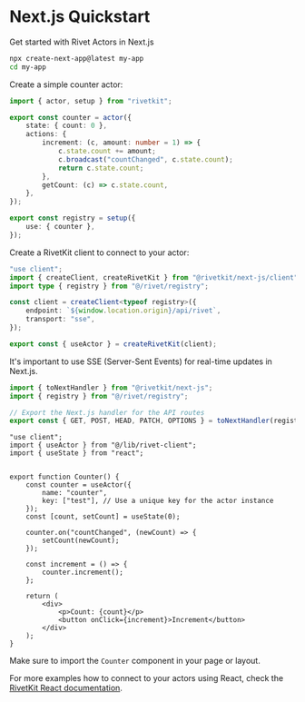 
# Next.js Quickstart

Get started with Rivet Actors in Next.js

<Steps>
<Step title="Create a Next.js App">

```sh
npx create-next-app@latest my-app
cd my-app
```

</Step>

<Step title="Install RivetKit">

<InstallPackage name="rivetkit @rivetkit/next-js" />

</Step>

<Step title="Create an Actor">

Create a simple counter actor:

```ts {{"title":"src/rivet/registry.ts"}}
import { actor, setup } from "rivetkit";

export const counter = actor({
	state: { count: 0 },
	actions: {
		increment: (c, amount: number = 1) => {
			c.state.count += amount;
			c.broadcast("countChanged", c.state.count);
			return c.state.count;
		},
		getCount: (c) => c.state.count,
	},
});

export const registry = setup({
	use: { counter },
});
```

</Step>

<Step title="Setup RivetKit client">

Create a RivetKit client to connect to your actor:

```ts {{"title":"src/lib/rivet-client.ts"}}
"use client";
import { createClient, createRivetKit } from "@rivetkit/next-js/client";
import type { registry } from "@/rivet/registry";

const client = createClient<typeof registry>({
	endpoint: `${window.location.origin}/api/rivet`,
	transport: "sse",
});

export const { useActor } = createRivetKit(client);

```

<Info>It's important to use SSE (Server-Sent Events) for real-time updates in Next.js.</Info>

</Step>

<Step title="Setup Registry API routes">

```ts {{"title":"src/app/api/rivet/[...all]/route.ts"}}
import { toNextHandler } from "@rivetkit/next-js";
import { registry } from "@/rivet/registry";

// Export the Next.js handler for the API routes
export const { GET, POST, HEAD, PATCH, OPTIONS } = toNextHandler(registry);
```

</Step>

<Step title="Use the Actor in a Component">


```tsx {{"title":"src/components/Counter.tsx"}}
"use client";
import { useActor } from "@/lib/rivet-client";
import { useState } from "react";


export function Counter() {
	const counter = useActor({
		name: "counter",
		key: ["test"], // Use a unique key for the actor instance
	});
	const [count, setCount] = useState(0);

	counter.on("countChanged", (newCount) => {
		setCount(newCount);
	});

	const increment = () => {
		counter.increment();
	};

	return (
		<div>
			<p>Count: {count}</p>
			<button onClick={increment}>Increment</button>
		</div>
	);
}
```

<Note>Make sure to import the `Counter` component in your page or layout.</Note>

For more examples how to connect to your actors using React, check the [RivetKit React documentation](http://rivet.dev/docs/clients/react/).

</Step>

</Steps>

